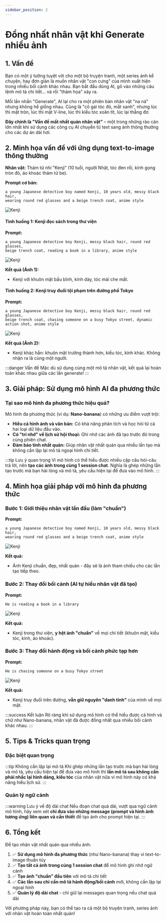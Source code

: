 ```yaml
---
sidebar_position: 2
---
```




# Đồng nhất nhân vật khi Generate nhiều ảnh

## 1. Vấn đề

Bạn có một ý tưởng tuyệt vời cho một bộ truyện tranh, một series ảnh kể chuyện, hay đơn giản là muốn nhân vật "con cưng" của mình xuất hiện trong nhiều bối cảnh khác nhau. Bạn bắt đầu dùng AI, gõ vào những câu lệnh mô tả chi tiết... và rồi "thảm họa" xảy ra.

Mỗi lần nhấn "Generate", AI lại cho ra một phiên bản nhân vật "na ná" nhưng không hề giống nhau. Cùng là "cô gái tóc đỏ, mắt xanh", nhưng lúc thì mặt tròn, lúc thì mặt V-line, lúc thì kiểu tóc xoăn tít, lúc lại thẳng đơ.

**Đây chính là "Vấn đề mất nhất quán nhân vật"** – một trong những rào cản lớn nhất khi sử dụng các công cụ AI chuyển từ text sang ảnh thông thường cho các dự án dài hơi.

## 2. Minh họa vấn đề với ứng dụng text-to-image thông thường

**Nhân vật:** Thám tử nhí "Kenji" (10 tuổi, người Nhật, tóc đen rối, kính gọng tròn đỏ, áo khoác thám tử be).

**Prompt cơ bản:**
```
a young Japanese detective boy named Kenji, 10 years old, messy black hair, 
wearing round red glasses and a beige trench coat, anime style
```

<img src={ConsistentCharacter01Img} alt="Kenji" />

#### Tình huống 1: Kenji đọc sách trong thư viện

**Prompt:**
```
a young Japanese detective boy Kenji, messy black hair, round red glasses, 
beige trench coat, reading a book in a library, anime style
```

<img src={ConsistentCharacter02Img} alt="Kenji" />

**Kết quả (Ảnh 1):**
- Kenji với khuôn mặt bầu bĩnh, kính dày, tóc mái che mắt.

#### Tình huống 2: Kenji truy đuổi tội phạm trên đường phố Tokyo

**Prompt:**
```
a young Japanese detective boy Kenji, messy black hair, round red glasses, 
beige trench coat, chasing someone on a busy Tokyo street, dynamic action shot, anime style
```

<img src={ConsistentCharacter03Img} alt="Kenji" />

**Kết quả (Ảnh 2):**
- Kenji khác hẳn: khuôn mặt trưởng thành hơn, kiểu tóc, kính khác. Không nhận ra là cùng một người.

:::danger Vấn đề
Mặc dù sử dụng cùng một mô tả nhân vật, kết quả lại hoàn toàn khác nhau giữa các lần generate!
:::

## 3. Giải pháp: Sử dụng mô hình AI đa phương thức

### Tại sao mô hình đa phương thức hiệu quả?

Mô hình đa phương thức (ví dụ: **Nano-banana**) có những ưu điểm vượt trội:

- **Hiểu cả hình ảnh và văn bản:** Có khả năng phân tích và học hỏi từ cả hai loại dữ liệu đầu vào.
- **Có "trí nhớ" về lịch sử hội thoại:** Ghi nhớ các ảnh đã tạo trước đó trong cùng phiên chat.
- **Đảm bảo tính nhất quán:** Giúp nhân vật nhất quán qua nhiều lần tạo mà không cần lặp lại mô tả ngoại hình chi tiết.

:::tip Lưu ý quan trọng
Vì mô hình có thể hiểu được nhiều cặp câu hỏi-câu trả lời, nên **tạo các ảnh trong cùng 1 session chat**. Nghĩa là ghép những lần tạo trước mà bạn hài lòng và mô tả, yêu cầu hiện tại để đưa vào mô hình.
:::

## 4. Minh họa giải pháp với mô hình đa phương thức

### Bước 1: Giới thiệu nhân vật lần đầu (làm "chuẩn")

**Prompt:**
```
a young Japanese detective boy named Kenji, 10 years old, messy black hair, 
wearing round red glasses and a beige trench coat, anime style
```

<img src={ConsistentCharacter04Img} alt="Kenji" />

**Kết quả:**
- Ảnh Kenji chuẩn, đẹp, nhất quán - đây sẽ là ảnh tham chiếu cho các lần tạo tiếp theo.

### Bước 2: Thay đổi bối cảnh (AI tự hiểu nhân vật đã tạo)

**Prompt:**
```
He is reading a book in a library
```

<img src={ConsistentCharacter05Img} alt="Kenji" />

**Kết quả:**
- Kenji trong thư viện, **y hệt ảnh "chuẩn"** về mọi chi tiết (khuôn mặt, kiểu tóc, kính, áo khoác).

### Bước 3: Thay đổi hành động và bối cảnh phức tạp hơn

**Prompt:**
```
He is chasing someone on a busy Tokyo street
```

<img src={ConsistentCharacter06Img} alt="Kenji" />

**Kết quả:**
- Kenji truy đuổi trên đường, **vẫn giữ nguyên "danh tính"** của mình về mọi mặt.

:::success Kết luận
Rõ ràng khi sử dụng mô hình có thể hiểu được cả hình và chữ như Nano-banana, nhân vật đã được đồng nhất qua nhiều bối cảnh khác nhau.
:::

## 5. Tips & Tricks quan trọng

### Đặc biệt quan trọng

:::tip Không cần lặp lại mô tả
Khi ghép những lần tạo trước mà bạn hài lòng và mô tả, yêu cầu hiện tại để đưa vào mô hình thì **lần mô tả sau không cần phải nhắc lại hình dáng, kiểu tóc** của nhân vật nữa vì mô hình này có khả năng hiểu lịch sử.
:::

### Quản lý ngữ cảnh

:::warning Lưu ý về độ dài chat
Nếu đoạn chat quá dài, vượt qua ngữ cảnh mô hình, hãy xem xét **chỉ đưa vào những message (prompt và hình ảnh tương ứng) liên quan và cần thiết** để tạo ảnh cho prompt hiện tại.
:::

## 6. Tổng kết

Để tạo nhân vật nhất quán qua nhiều ảnh:

1. ✅ **Sử dụng mô hình đa phương thức** (như Nano-banana) thay vì text-to-image thuần túy
2. ✅ **Tạo tất cả ảnh trong cùng 1 session chat** để mô hình ghi nhớ ngữ cảnh
3. ✅ **Tạo ảnh "chuẩn" đầu tiên** với mô tả chi tiết
4. ✅ **Các lần sau chỉ cần mô tả hành động/bối cảnh** mới, không cần lặp lại ngoại hình
5. ✅ **Quản lý độ dài chat** - chỉ giữ lại messages quan trọng nếu chat quá dài

Với phương pháp này, bạn có thể tạo ra cả một bộ truyện tranh, series ảnh với nhân vật hoàn toàn nhất quán!
